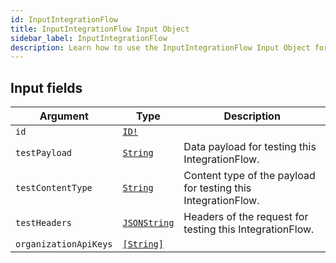 ```yaml
---
id: InputIntegrationFlow
title: InputIntegrationFlow Input Object
sidebar_label: InputIntegrationFlow
description: Learn how to use the InputIntegrationFlow Input Object for Builder's API.
---
```


## Input fields

| Argument              | Type                                             | Description                                                   |
| --------------------- | ------------------------------------------------ | ------------------------------------------------------------- |
| `id`                  | [`ID!`](/composer/builder/api/schema/scalar/ID.mdx)                |                                                               |
| `testPayload`         | [`String`](/composer/builder/api/schema/scalar/String.mdx)         | Data payload for testing this IntegrationFlow.                |
| `testContentType`     | [`String`](/composer/builder/api/schema/scalar/String.mdx)         | Content type of the payload for testing this IntegrationFlow. |
| `testHeaders`         | [`JSONString`](/composer/builder/api/schema/scalar/JSONString.mdx) | Headers of the request for testing this IntegrationFlow.      |
| `organizationApiKeys` | [`[String]`](/composer/builder/api/schema/scalar/String.mdx)       |                                                               |
